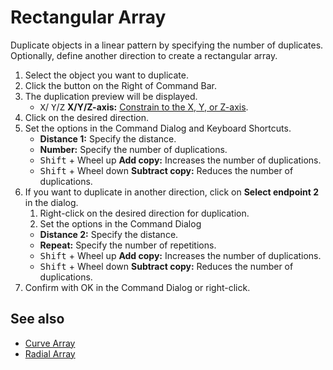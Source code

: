 
# Rectangular Array

<Reference shortcut="" command="Rectangular Array" button="Right of Command Bar" />

Duplicate objects in a linear pattern by specifying the number of duplicates. Optionally, define another direction to create a rectangular array.

1. Select the object you want to duplicate.
2. Click the button <ButtonIcon type="button-rectangular-array" /> on the Right of Command Bar.
3. The duplication preview will be displayed.
   - <kbd>X</kbd>/ <kbd>Y</kbd>/<kbd>Z</kbd> **X/Y/Z-axis:** [Constrain to the X, Y, or Z-axis](./sketching-essentials#constrain-to-an-axis).
4. Click on the desired direction.
5. Set the options in the Command Dialog and Keyboard Shortcuts.
   - **Distance 1:** Specify the distance.
   - **Number:** Specify the number of duplications.
   - <kbd>Shift</kbd> + Wheel up **Add copy:** Increases the number of duplications.
   - <kbd>Shift</kbd> + Wheel down **Subtract copy:** Reduces the number of duplications.
6. If you want to duplicate in another direction, click on **Select endpoint 2** in the dialog.
    1. Right-click on the desired direction for duplication.
    2. Set the options in the Command Dialog 
      - **Distance 2:** Specify the distance.
      - **Repeat:** Specify the number of repetitions.
      - <kbd>Shift</kbd> + Wheel up **Add copy:** Increases the number of duplications.
      - <kbd>Shift</kbd> + Wheel down **Subtract copy:** Reduces the number of duplications.
7. Confirm with OK in the Command Dialog or right-click.

## See also
- [Curve Array](./curve-array)
- [Radial Array](./radial-array)



















